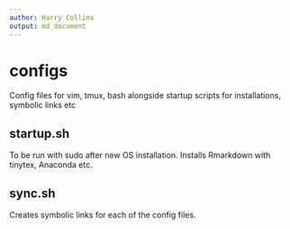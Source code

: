 ```yaml
---
author: Harry Collins
output: md_document
---
```


configs
===========
Config files for vim, tmux, bash alongside startup scripts for installations, symbolic links etc

## startup.sh
To be run with sudo after new OS installation.
Installs Rmarkdown with tinytex, Anaconda etc.

## sync.sh
Creates symbolic links for each of the config files.
